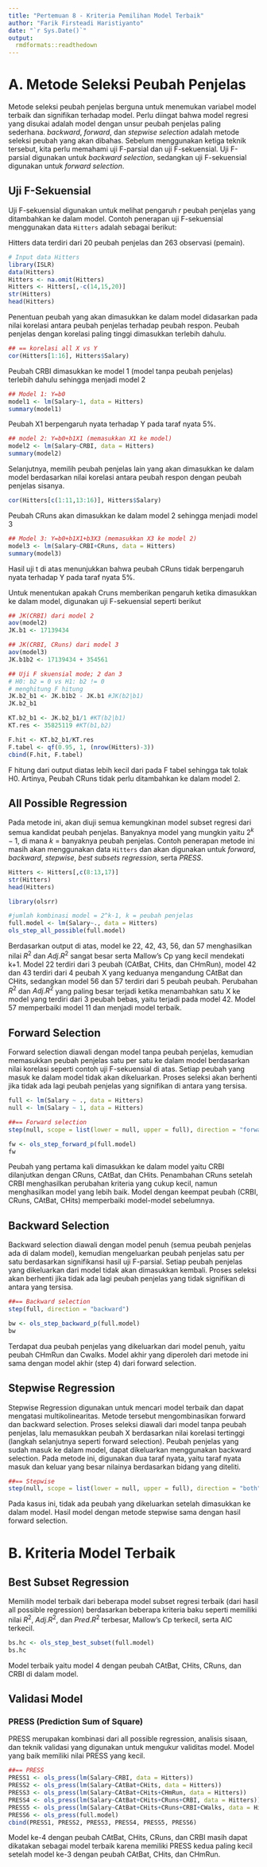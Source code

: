 ---
title: "Pertemuan 8 - Kriteria Pemilihan Model Terbaik"
author: "Farik Firsteadi Haristiyanto"
date: "`r Sys.Date()`"
output:
  rmdformats::readthedown
---

# A. Metode Seleksi Peubah Penjelas

Metode seleksi peubah penjelas berguna untuk menemukan variabel model terbaik dan signifikan terhadap model. Perlu diingat bahwa model regresi yang disukai adalah model dengan unsur peubah penjelas paling sederhana.  *backward*, *forward*, dan *stepwise selection* adalah metode seleksi peubah yang akan dibahas. Sebelum menggunakan ketiga teknik tersebut, kita perlu memahami uji F-parsial dan uji F-sekuensial. Uji F-parsial digunakan untuk *backward selection*, sedangkan uji F-sekuensial digunakan untuk *forward selection*.

## Uji F-Sekuensial

Uji F-sekuensial digunakan untuk melihat pengaruh *r* peubah penjelas yang ditambahkan ke dalam model. Contoh penerapan uji F-sekuensial menggunakan data `Hitters` adalah sebagai berikut:

Hitters data terdiri dari 20 peubah penjelas dan 263 observasi (pemain).

```{r}
# Input data Hitters
library(ISLR)
data(Hitters)
Hitters <- na.omit(Hitters)
Hitters <- Hitters[,-c(14,15,20)]
str(Hitters)
head(Hitters)
```

Penentuan peubah yang akan dimasukkan ke dalam model didasarkan pada nilai korelasi antara peubah penjelas terhadap peubah respon. Peubah penjelas dengan korelasi paling tinggi dimasukkan terlebih dahulu.

```{r}
## == korelasi all X vs Y
cor(Hitters[1:16], Hitters$Salary)
```

Peubah CRBI dimasukkan ke model 1 (model tanpa peubah penjelas) terlebih dahulu sehingga menjadi model 2

```{r}
## Model 1: Y=b0
model1 <- lm(Salary~1, data = Hitters)
summary(model1)
```

Peubah X1 berpengaruh nyata terhadap Y pada taraf nyata 5%.

```{r}
## model 2: Y=b0+b1X1 (memasukkan X1 ke model)
model2 <- lm(Salary~CRBI, data = Hitters)
summary(model2)
```

Selanjutnya, memilih peubah penjelas lain yang akan dimasukkan ke dalam model berdasarkan nilai korelasi antara peubah respon dengan peubah penjelas sisanya.

```{r}
cor(Hitters[c(1:11,13:16)], Hitters$Salary)
```

Peubah CRuns akan dimasukkan ke dalam model 2 sehingga menjadi model 3

```{r}
## Model 3: Y=b0+b1X1+b3X3 (memasukkan X3 ke model 2)
model3 <- lm(Salary~CRBI+CRuns, data = Hitters)
summary(model3)
```

Hasil uji t di atas menunjukkan bahwa peubah CRuns tidak berpengaruh nyata terhadap Y pada taraf nyata 5%.

Untuk menentukan apakah Cruns memberikan pengaruh ketika dimasukkan ke dalam model, digunakan uji F-sekuensial seperti berikut

```{r}
## JK(CRBI) dari model 2
aov(model2)
JK.b1 <- 17139434
```

```{r}
## JK(CRBI, CRuns) dari model 3
aov(model3)
JK.b1b2 <- 17139434 + 354561
```

```{r}
## Uji F skuensial mode; 2 dan 3
# H0: b2 = 0 vs H1: b2 != 0
# menghitung F hitung
JK.b2_b1 <- JK.b1b2 - JK.b1 #JK(b2|b1)
JK.b2_b1
```

```{r}
KT.b2_b1 <- JK.b2_b1/1 #KT(b2|b1)
KT.res <- 35825119 #KT(b1,b2)

F.hit <- KT.b2_b1/KT.res
F.tabel <- qf(0.95, 1, (nrow(Hitters)-3))
cbind(F.hit, F.tabel)
```

F hitung dari output diatas lebih kecil dari pada F tabel sehingga tak tolak H0. Artinya, Peubah CRuns tidak perlu ditambahkan ke dalam model 2.

## All Possible Regression

Pada metode ini, akan diuji semua kemungkinan model subset regresi dari semua kandidat peubah penjelas. Banyaknya model yang mungkin yaitu $2^k-1$, di mana $k$ = banyaknya peubah penjelas. Contoh penerapan metode ini masih akan menggunakan data `Hitters` dan akan digunakan untuk *forward*, *backward*, *stepwise*, *best subsets regression*, serta *PRESS*.

```{r}
Hitters <- Hitters[,c(8:13,17)]
str(Hitters)
head(Hitters)
```

```{r}
library(olsrr)

#jumlah kombinasi model = 2^k-1, k = peubah penjelas
full.model <- lm(Salary~., data = Hitters)
ols_step_all_possible(full.model)
```

Berdasarkan output di atas, model ke 22, 42, 43, 56, dan 57 menghasilkan nilai $R^2$ dan $Adj.R^2$ sangat besar serta Mallow's Cp yang kecil mendekati k+1. Model 22 terdiri dari 3 peubah (CAtBat, CHits, dan CHmRun), model 42 dan 43 terdiri dari 4 peubah X yang keduanya mengandung CAtBat dan CHits, sedangkan model 56 dan 57 terdiri dari 5 peubah peubah. Perubahan $R^2$ dan $Adj.R^2$ yang paling besar terjadi ketika menambahkan satu X ke model yang terdiri dari 3 peubah bebas, yaitu terjadi pada model 42. Model 57 memperbaiki model 11 dan menjadi model terbaik.

## Forward Selection

Forward selection diawali dengan model tanpa peubah penjelas, kemudian memasukkan peubah penjelas satu per satu ke dalam model berdasarkan nilai korelasi seperti contoh uji F-sekuensial di atas. Setiap peubah yang masuk ke dalam model tidak akan dikeluarkan. Proses seleksi akan berhenti jika tidak ada lagi peubah penjelas yang signifikan di antara yang tersisa.

```{r}
full <- lm(Salary ~ ., data = Hitters)
null <- lm(Salary ~ 1, data = Hitters)
```

```{r}
##== Forward selection 
step(null, scope = list(lower = null, upper = full), direction = "forward")
```
```{r}
fw <- ols_step_forward_p(full.model)
fw
```

Peubah yang pertama kali dimasukkan ke dalam model yaitu CRBI dilanjutkan dengan CRuns, CAtBat, dan CHits. Penambahan CRuns setelah CRBI menghasilkan perubahan kriteria yang cukup kecil, namun menghasilkan model yang lebih baik. Model dengan keempat peubah (CRBI, CRuns, CAtBat, CHits) memperbaiki model-model sebelumnya.

## Backward Selection

Backward selection diawali dengan model penuh (semua peubah penjelas ada di dalam model), kemudian mengeluarkan peubah penjelas satu per satu berdasarkan signifikansi hasil uji F-parsial. Setiap peubah penjelas yang dikeluarkan dari model tidak akan dimasukkan kembali. Proses seleksi akan berhenti jika tidak ada lagi peubah penjelas yang tidak signifikan di antara yang tersisa.

```{r}
##== Backward selection 
step(full, direction = "backward")
```

```{r}
bw <- ols_step_backward_p(full.model)
bw
```

Terdapat dua peubah penjelas yang dikeluarkan dari model penuh, yaitu peubah CHmRun dan Cwalks. Model akhir yang diperoleh dari metode ini sama dengan model akhir (step 4) dari forward selection.

## Stepwise Regression

Stepwise Regression digunakan untuk mencari model terbaik dan dapat mengatasi multikolinearitas. Metode tersebut mengombinasikan forward dan backward selection. Proses seleksi diawali dari model tanpa peubah penjelas, lalu memasukkan peubah X berdasarkan nilai korelasi tertinggi (langkah selanjutnya seperti forward selection). Peubah penjelas yang sudah masuk ke dalam model, dapat dikeluarkan menggunakan backward selection. Pada metode ini, digunakan dua taraf nyata, yaitu taraf nyata masuk dan keluar yang besar nilainya berdasarkan bidang yang diteliti.

```{r}
##== Stepwise
step(null, scope = list(lower = null, upper = full), direction = "both")
```

Pada kasus ini, tidak ada peubah yang dikeluarkan setelah dimasukkan ke dalam model. Hasil model dengan metode stepwise sama dengan hasil forward selection.

# B. Kriteria Model Terbaik

## Best Subset Regression

Memilih model terbaik dari beberapa model subset regresi terbaik (dari hasil all possible regression) berdasarkan beberapa kriteria baku seperti memiliki nilai $R^2$, $Adj.R^2$, dan $Pred.R^2$ terbesar, Mallow's Cp terkecil, serta AIC terkecil.

```{r}
bs.hc <- ols_step_best_subset(full.model)
bs.hc
```

Model terbaik yaitu model 4 dengan peubah CAtBat, CHits, CRuns, dan CRBI di dalam model.

## Validasi Model

### PRESS (Prediction Sum of Square)

PRESS merupakan kombinasi dari all possible regression, analisis sisaan, dan teknik validasi yang digunakan untuk mengukur validitas model. Model yang baik memiliki nilai PRESS yang kecil.

```{r}
##== PRESS
PRESS1 <- ols_press(lm(Salary~CRBI, data = Hitters))
PRESS2 <- ols_press(lm(Salary~CAtBat+CHits, data = Hitters))
PRESS3 <- ols_press(lm(Salary~CAtBat+CHits+CHmRun, data = Hitters))
PRESS4 <- ols_press(lm(Salary~CAtBat+CHits+CRuns+CRBI, data = Hitters))
PRESS5 <- ols_press(lm(Salary~CAtBat+CHits+CRuns+CRBI+CWalks, data = Hitters))
PRESS6 <- ols_press(full.model)
cbind(PRESS1, PRESS2, PRESS3, PRESS4, PRESS5, PRESS6)
```

Model ke-4 dengan peubah CAtBat, CHits, CRuns, dan CRBI masih dapat dikatakan sebagai model terbaik karena memiliki PRESS kedua paling kecil setelah model ke-3 dengan peubah CAtBat, CHits, dan CHmRun.
